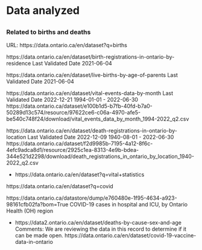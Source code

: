 
# Data analyzed

## 

### Related to births and deaths

URL: https://data.ontario.ca/en/dataset?q=births

https://data.ontario.ca/en/dataset/birth-registrations-in-ontario-by-residence
Last Validated Date	2021-06-04

https://data.ontario.ca/en/dataset/live-births-by-age-of-parents
Last Validated Date	2021-06-04


https://data.ontario.ca/en/dataset/vital-events-data-by-month
Last Validated Date	2022-12-21
1994-01-01 - 2022-06-30
https://data.ontario.ca/dataset/e100b1d5-b7fb-40fd-b7a0-50289d13c574/resource/97622ce6-c06a-4970-afe5-be540c748f24/download/vital_events_data_by_month_1994-2022_q2.csv

https://data.ontario.ca/en/dataset/death-registrations-in-ontario-by-location
Last Validated Date	2022-12-09
1940-08-01 - 2022-06-30
https://data.ontario.ca/dataset/f2d9985b-7195-4a12-8f6c-4efc9adca8d1/resource/2925c1ea-8313-4e9b-bdea-344e521d2298/download/death_registrations_in_ontario_by_location_1940-2022_q2.csv


- https://data.ontario.ca/en/dataset?q=vital+statistics



https://data.ontario.ca/en/dataset?q=covid

https://data.ontario.ca/datastore/dump/e760480e-1f95-4634-a923-98161cfb02fa?bom=True
COVID-19 cases in hospital and ICU, by Ontario Health (OH) region

- https://data2.ontario.ca/en/dataset/deaths-by-cause-sex-and-age 
Comments: We are reviewing the data in this record to determine if it can be made open. 
https://data.ontario.ca/en/dataset/covid-19-vaccine-data-in-ontario

